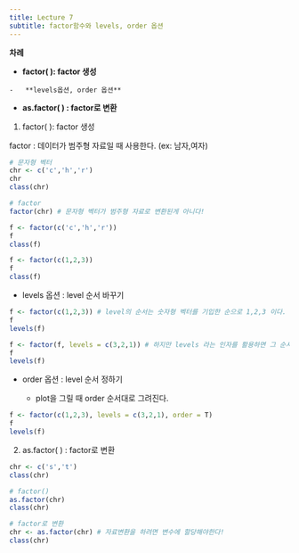 ```yaml
---
title: Lecture 7 
subtitle: factor함수와 levels, order 옵션 
---
```


**차례**

-   **factor( ): factor 생성**

```{=html}
<!-- -->
```
    -   **levels옵션, order 옵션**

-   **as.factor( ) : factor로 변환**

1.  factor( ): factor 생성

factor : 데이터가 범주형 자료일 때 사용한다. (ex: 남자,여자)

```r
# 문자형 벡터
chr <- c('c','h','r')
chr
class(chr)

# factor 
factor(chr) # 문자형 벡터가 범주형 자료로 변환된게 아니다!  

f <- factor(c('c','h','r'))
f
class(f)

f <- factor(c(1,2,3))
f
class(f)
```

-   levels 옵션 : level 순서 바꾸기

```r
f <- factor(c(1,2,3)) # level의 순서는 숫자형 벡터를 기입한 순으로 1,2,3 이다. 
f
levels(f)

f <- factor(f, levels = c(3,2,1)) # 하지만 levels 라는 인자를 활용하면 그 순서를 바꿀 수 있다. 
f
levels(f)
```

-   order 옵션 : level 순서 정하기

    -   plot을 그릴 때 order 순서대로 그려진다.

```r
f <- factor(c(1,2,3), levels = c(3,2,1), order = T)
f
levels(f)
```

2.  as.factor( ) : factor로 변환

```r
chr <- c('s','t')
class(chr)

# factor()
as.factor(chr) 
class(chr)

# factor로 변환
chr <- as.factor(chr) # 자료변환을 하려면 변수에 할당해야한다!
class(chr)
```
